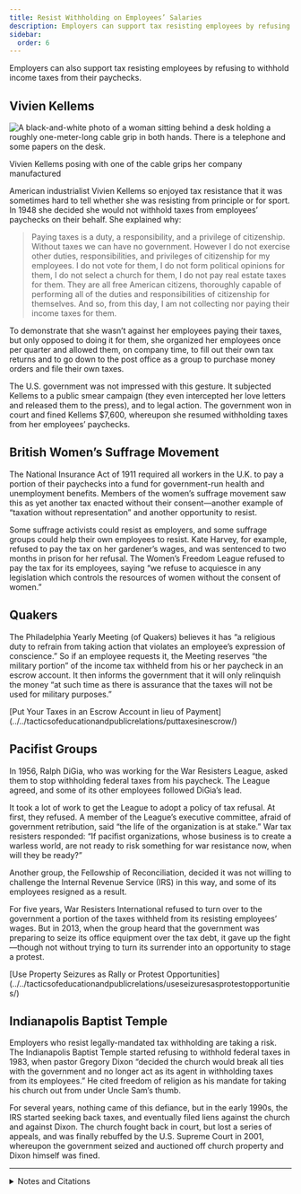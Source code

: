 ```yaml
---
title: Resist Withholding on Employees’ Salaries
description: Employers can support tax resisting employees by refusing to withhold income taxes from their paychecks.
sidebar:
  order: 6
---
```


Employers can also support tax resisting employees by refusing to withhold income taxes from their paychecks.

## <Badge text="Example" size="medium" /> Vivien Kellems

![A black-and-white photo of a woman sitting behind a desk holding a roughly one-meter-long cable grip in both hands. There is a telephone and some papers on the desk.](../../../assets/vivien-kellems.gif)
<figcaption>Vivien Kellems posing with one of the cable grips her company manufactured</figcaption>

American industrialist Vivien Kellems so enjoyed tax resistance that it was sometimes hard to tell whether she was resisting from principle or for sport.
In 1948 she decided she would not withhold taxes from employees’ paychecks on their behalf.
She explained why:

> Paying taxes is a duty, a responsibility, and a privilege of citizenship.
> Without taxes we can have no government.
> However I do not exercise other duties, responsibilities, and privileges of citizenship for my employees.
> I do not vote for them, I do not form political opinions for them, I do not select a church for them, I do not pay real estate taxes for them.
> They are all free American citizens, thoroughly capable of performing all of the duties and responsibilities of citizenship for themselves.
> And so, from this day, I am not collecting nor paying their income taxes for them.

To demonstrate that she wasn’t against her employees paying their taxes, but only opposed to doing it for them, she organized her employees once per quarter and allowed them, on company time, to fill out their own tax returns and to go down to the post office as a group to purchase money orders and file their own taxes.

The U.S. government was not impressed with this gesture.
It subjected Kellems to a public smear campaign (they even intercepted her love letters and released them to the press), and to legal action.
The government won in court and fined Kellems $7,600, whereupon she resumed withholding taxes from her employees’ paychecks.

## <Badge text="Example" size="medium" /> British Women’s Suffrage Movement

The National Insurance Act of 1911 required all workers in the U.K. to pay a portion of their paychecks into a fund for government-run health and unemployment benefits.
Members of the women’s suffrage movement saw this as yet another tax enacted without their consent—another example of “taxation without representation” and another opportunity to resist.

Some suffrage activists could resist as employers, and some suffrage groups could help their own employees to resist.
Kate Harvey, for example, refused to pay the tax on her gardener’s wages, and was sentenced to two months in prison for her refusal.
The Women’s Freedom League refused to pay the tax for its employees, saying “we refuse to acquiesce in any legislation which controls the resources of women without the consent of women.”

## <Badge text="Example" size="medium" /> Quakers

The Philadelphia Yearly Meeting (of Quakers) believes it has “a religious duty to refrain from taking action that violates an employee’s expression of conscience.”
So if an employee requests it, the Meeting reserves “the military portion” of the income tax withheld from his or her paycheck in an escrow account.
It then informs the government that it will only relinquish the money “at such time as there is assurance that the taxes will not be used for military purposes.”

<Aside type="note" title="See also">
[Put Your Taxes in an Escrow Account in lieu of Payment](../../tacticsofeducationandpublicrelations/puttaxesinescrow/)
</Aside>

## <Badge text="Example" size="medium" /> Pacifist Groups

In 1956, Ralph DiGia, who was working for the War Resisters League, asked them to stop withholding federal taxes from his paycheck.
The League agreed, and some of its other employees followed DiGia’s lead.

It took a lot of work to get the League to adopt a policy of tax refusal.
At first, they refused.
A member of the League’s executive committee, afraid of government retribution, said “the life of the organization is at stake.”
War tax resisters responded:
“If pacifist organizations, whose business is to create a warless world, are not ready to risk something for war resistance now, when will they be ready?”

Another group, the Fellowship of Reconciliation, decided it was not willing to challenge the Internal Revenue Service (IRS) in this way, and some of its employees resigned as a result.

For five years, War Resisters International refused to turn over to the government a portion of the taxes withheld from its resisting employees’ wages.
But in 2013, when the group heard that the government was preparing to seize its office equipment over the tax debt, it gave up the fight—though not without trying to turn its surrender into an opportunity to stage a protest.

<Aside type="note" title="See also">
[Use Property Seizures as Rally or Protest Opportunities](../../tacticsofeducationandpublicrelations/useseizuresasprotestopportunities/)
</Aside>

## <Badge text="Example" size="medium" /> Indianapolis Baptist Temple

Employers who resist legally-mandated tax withholding are taking a risk.
The Indianapolis Baptist Temple started refusing to withhold federal taxes in 1983, when pastor Gregory Dixon “decided the church would break all ties with the government and no longer act as its agent in withholding taxes from its employees.”
He cited freedom of religion as his mandate for taking his church out from under Uncle Sam’s thumb.

For several years, nothing came of this defiance, but in the early 1990s, the IRS started seeking back taxes, and eventually filed liens against the church and against Dixon.
The church fought back in court, but lost a series of appeals, and was finally rebuffed by the U.S. Supreme Court in 2001, whereupon the government seized and auctioned off church property and Dixon himself was fined.

<Aside type="tip" title="Wikipedia">
  <WikipediaBadge title="Vivien Kellems" />
  <WikipediaBadge title="National Insurance Act 1911" />
  <WikipediaBadge title="Kate Harvey" />
  <WikipediaBadge title="Women’s Freedom League" url="https://en.wikipedia.org/wiki/Women%27s_Freedom_League" />
  <WikipediaBadge title="Philadelphia Yearly Meeting" />
  <WikipediaBadge title="Ralph DiGia" />
  <WikipediaBadge title="War Resisters League" />
  <WikipediaBadge title="Fellowship of Reconciliation (United States)" />
  <WikipediaBadge title="War Resisters’ International" url="https://en.wikipedia.org/wiki/War_Resisters%27_International" />
  <WikipediaBadge title="Indianapolis Baptist Temple" />
</Aside>

---

<details>
<summary>Notes and Citations</summary>

* Kellems, Vivien [<i>Toil, Taxes, and Trouble</i>](https://archive.org/details/toiltaxes00kell) (1952), which reproduces the transcript of a speech Kellems gave to the Los Angeles Rotary Club on 13 February, 1948, from which this excerpt is taken
* Underwood, Florence A. [“Tax Resistance”](https://news.google.com/newspapers?id=heI6AAAAIBAJ&sjid=6ikMAAAAIBAJ&pg=3279,9100831) <i>The Vote</i> 14 December 1912, p. 120
* “Policy on Military Tax Refusal by Philadelphia Yearly Meeting Employees and on IRS Levies and Other Collection Efforts,” approved by the meeting in 1988 (reaffirming a practice established in 1975), and revised in 2010
* Bennett, Scott H. <i>Radical Pacifism: The War Resisters League and Gandhian Nonviolence in America</i> (2003) p. 152.
* [“War taxes paid under protest”](http://wri-irg.org/node/21053) WRI press release, 16 January 2013
* “Baptist Temple tax dispute: Church building confiscated to pay tax debt” <i>Indianapolis</i> Star 24 July 2001

</details>
